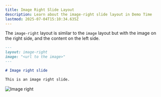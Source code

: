 ```yaml
---
title: Image Right Slide Layout
description: Learn about the image-right slide layout in Demo Time
lastmod: 2025-07-04T15:10:34.635Z
---
```



The `image-right` layout is similar to the `image` layout but with the image on the right side, and the content on the left side.

```md
---
layout: image-right
image: "<url to the image>"
---

# Image right slide

This is an image right slide.
```

<Image class="mx-auto" src={imageRightImg} alt="Image right" />
